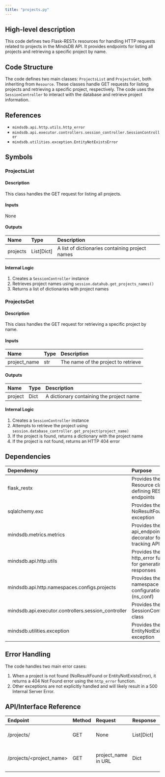 ```yaml
---
title: "projects.py"
---
```


## High-level description
This code defines two Flask-RESTx resources for handling HTTP requests related to projects in the MindsDB API. It provides endpoints for listing all projects and retrieving a specific project by name.

## Code Structure
The code defines two main classes: `ProjectsList` and `ProjectsGet`, both inheriting from `Resource`. These classes handle GET requests for listing projects and retrieving a specific project, respectively. The code uses the `SessionController` to interact with the database and retrieve project information.

## References
- `mindsdb.api.http.utils.http_error`
- `mindsdb.api.executor.controllers.session_controller.SessionController`
- `mindsdb.utilities.exception.EntityNotExistsError`

## Symbols

### ProjectsList
#### Description
This class handles the GET request for listing all projects.

#### Inputs
None

#### Outputs
| Name | Type | Description |
|:-----|:-----|:------------|
| projects | List[Dict] | A list of dictionaries containing project names |

#### Internal Logic
1. Creates a `SessionController` instance
2. Retrieves project names using `session.datahub.get_projects_names()`
3. Returns a list of dictionaries with project names

### ProjectsGet
#### Description
This class handles the GET request for retrieving a specific project by name.

#### Inputs
| Name | Type | Description |
|:-----|:-----|:------------|
| project_name | str | The name of the project to retrieve |

#### Outputs
| Name | Type | Description |
|:-----|:-----|:------------|
| project | Dict | A dictionary containing the project name |

#### Internal Logic
1. Creates a `SessionController` instance
2. Attempts to retrieve the project using `session.database_controller.get_project(project_name)`
3. If the project is found, returns a dictionary with the project name
4. If the project is not found, returns an HTTP 404 error

## Dependencies
| Dependency | Purpose |
|:-----------|:--------|
| flask_restx | Provides the Resource class for defining RESTful API endpoints |
| sqlalchemy.exc | Provides the NoResultFound exception |
| mindsdb.metrics.metrics | Provides the api_endpoint_metrics decorator for tracking API usage |
| mindsdb.api.http.utils | Provides the http_error function for generating error responses |
| mindsdb.api.http.namespaces.configs.projects | Provides the namespace configuration (ns_conf) |
| mindsdb.api.executor.controllers.session_controller | Provides the SessionController class |
| mindsdb.utilities.exception | Provides the EntityNotExistsError exception |

## Error Handling
The code handles two main error cases:
1. When a project is not found (NoResultFound or EntityNotExistsError), it returns a 404 Not Found error using the `http_error` function.
2. Other exceptions are not explicitly handled and will likely result in a 500 Internal Server Error.

## API/Interface Reference
| Endpoint | Method | Request | Response | Description |
|:---------|:-------|:--------|:---------|:------------|
| /projects/ | GET | None | List[Dict] | Returns a list of all projects |
| /projects/&lt;project_name&gt; | GET | project_name in URL | Dict | Returns details of a specific project |